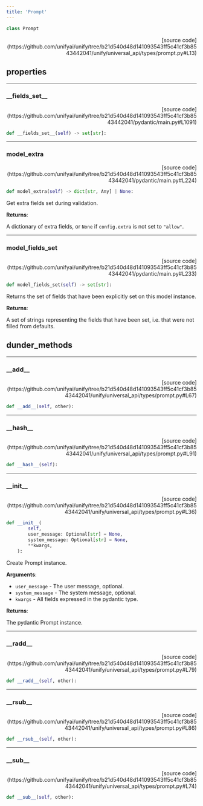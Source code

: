 ```yaml
---
title: 'Prompt'
---
```


```python
class Prompt
```

<p align="right">[source code](https://github.com/unifyai/unify/tree/b21d540d48d141093543ff5c41cf3b8543442041/unify/universal_api/types/prompt.py#L13)</p>



## properties

---

### \_\_fields\_set\_\_

<p align="right">[source code](https://github.com/unifyai/unify/tree/b21d540d48d141093543ff5c41cf3b8543442041/pydantic/main.py#L1091)</p>

```python
def __fields_set__(self) -> set[str]:
```



---

### model\_extra

<p align="right">[source code](https://github.com/unifyai/unify/tree/b21d540d48d141093543ff5c41cf3b8543442041/pydantic/main.py#L224)</p>

```python
def model_extra(self) -> dict[str, Any] | None:
```

Get extra fields set during validation.

**Returns**:

A dictionary of extra fields, or `None` if `config.extra` is not set to `"allow"`.

---

### model\_fields\_set

<p align="right">[source code](https://github.com/unifyai/unify/tree/b21d540d48d141093543ff5c41cf3b8543442041/pydantic/main.py#L233)</p>

```python
def model_fields_set(self) -> set[str]:
```

Returns the set of fields that have been explicitly set on this model instance.

**Returns**:

A set of strings representing the fields that have been set,
i.e. that were not filled from defaults.

## dunder_methods

---

### \_\_add\_\_

<p align="right">[source code](https://github.com/unifyai/unify/tree/b21d540d48d141093543ff5c41cf3b8543442041/unify/universal_api/types/prompt.py#L67)</p>

```python
def __add__(self, other):
```



---

### \_\_hash\_\_

<p align="right">[source code](https://github.com/unifyai/unify/tree/b21d540d48d141093543ff5c41cf3b8543442041/unify/universal_api/types/prompt.py#L91)</p>

```python
def __hash__(self):
```



---

### \_\_init\_\_

<p align="right">[source code](https://github.com/unifyai/unify/tree/b21d540d48d141093543ff5c41cf3b8543442041/unify/universal_api/types/prompt.py#L36)</p>

```python
def __init__(
        self,
        user_message: Optional[str] = None,
        system_message: Optional[str] = None,
        **kwargs,
    ):
```

Create Prompt instance.

**Arguments**:

- `user_message` - The user message, optional.
- `system_message` - The system message, optional.
- `kwargs` - All fields expressed in the pydantic type.



**Returns**:

The pydantic Prompt instance.

---

### \_\_radd\_\_

<p align="right">[source code](https://github.com/unifyai/unify/tree/b21d540d48d141093543ff5c41cf3b8543442041/unify/universal_api/types/prompt.py#L79)</p>

```python
def __radd__(self, other):
```



---

### \_\_rsub\_\_

<p align="right">[source code](https://github.com/unifyai/unify/tree/b21d540d48d141093543ff5c41cf3b8543442041/unify/universal_api/types/prompt.py#L86)</p>

```python
def __rsub__(self, other):
```



---

### \_\_sub\_\_

<p align="right">[source code](https://github.com/unifyai/unify/tree/b21d540d48d141093543ff5c41cf3b8543442041/unify/universal_api/types/prompt.py#L74)</p>

```python
def __sub__(self, other):
```

